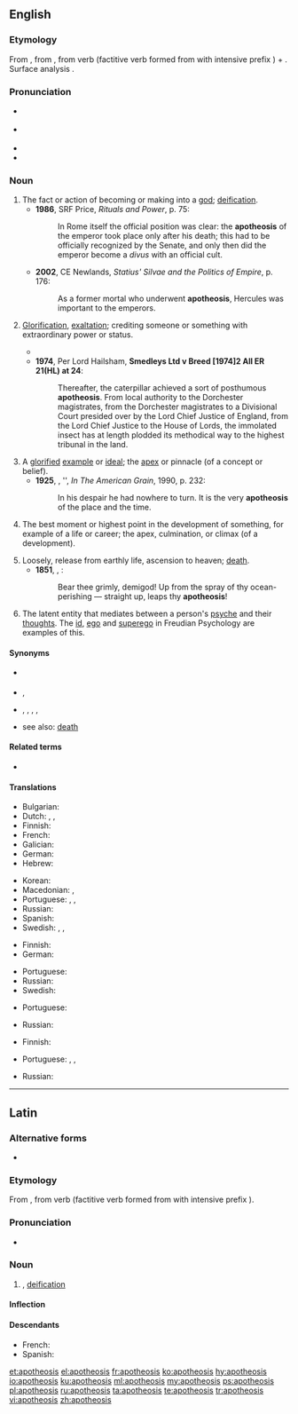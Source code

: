 ==English==
{{was wotd|2007|November|11}}

===Etymology===
From {{etyl|la|en}} {{m|la|apotheōsis}}, from {{etyl|grc|en}} {{m|grc|ἀποθέωσις}}, from verb {{m|grc|ἀποθεόω||deify}} (factitive verb formed from {{m|grc|θεός||God}} with intensive prefix {{m|grc|ἀπο-}}) + {{m|grc|-σις||forms noun of action}}. Surface analysis {{confix|apo|theo-|sis|lang=en}}.

===Pronunciation===
* {{a|UK}} {{IPA|/əˌpɒθ.iːˈəʊ.sɪs/|lang=en}}
* {{a|US}} {{IPA|/əˌpɑː.θiˈoʊ.sɪs/|lang=en}}
* {{audio|en-us-apotheosis.ogg|Audio (US)|lang=en}}
* {{rhymes|əʊsɪs|lang=en}}

===Noun===
{{en-noun|apotheoses}}

# The fact or action of becoming or making into a [[god]]; [[deification]].
#* '''1986''', SRF Price, ''Rituals and Power'', p. 75:
#*: In Rome itself the official position was clear: the '''apotheosis''' of the emperor took place only after his death; this had to be officially recognized by the Senate, and only then did the emperor become a ''divus'' with an official cult.
#* '''2002''', CE Newlands, ''Statius' Silvae and the Politics of Empire'', p. 176:
#*: As a former mortal who underwent '''apotheosis''', Hercules was important to the emperors.
# [[glorification|Glorification]], [[exaltation]]; crediting someone or something with extraordinary power or status.
#: {{ux|en|The turn of the century saw the '''apotheosis''' of digital technology.}}
#* {{quote-book|year=1898|author={{w|Winston Churchill (novelist)|Winston Churchill}}
|title={{w|The Celebrity}}|chapter=5
|passage=In the eyes of Mr. Farquhar Fenelon Cooke the '''apotheosis''' of the Celebrity was complete. The people of Asquith were not only willing to attend the house-warming, but had been worked up to the pitch of eagerness. The Celebrity as a matter of course was master of ceremonies.}}
#* '''1974''', Per Lord Hailsham, '''Smedleys Ltd v Breed [1974]2 All ER 21(HL) at 24''':
#*: Thereafter, the caterpillar achieved a sort of posthumous '''apotheosis'''. From local authority to the Dorchester magistrates, from the Dorchester magistrates to a Divisional Court presided over by the Lord Chief Justice of England, from the Lord Chief Justice to the House of Lords, the immolated insect has at length plodded its methodical way to the highest tribunal in the land.
# A [[glorify|glorified]] [[example]] or [[ideal]]; the [[apex]] or pinnacle (of a concept or belief).
#* '''1925''', {{w|William Carlos Williams}}, '{{w|Edgar Allan Poe}}', ''In The American Grain'', 1990, p. 232:
#*: In his despair he had nowhere to turn. It is the very '''apotheosis''' of the place and the time.
# The best moment or highest point in the development of something, for example of a life or career; the apex, culmination, or climax (of a development).
#: {{ux|en|The '''apotheosis''' of her career was her appointment as chairman.}}
# Loosely, release from earthly life, ascension to heaven; [[death]].
#* '''1851''', {{w|Herman Melville}}, ''{{w|Moby-Dick}}'':
#*: Bear thee grimly, demigod! Up from the spray of thy ocean-perishing — straight up, leaps thy '''apotheosis'''!
# {{label|en|psychology}} The latent entity that mediates between a person's [[psyche]] and their [[thought]]s. The [[id]], [[ego]] and [[superego]] in Freudian Psychology are examples of this.

====Synonyms====
* {{sense|making into a god}} {{l|en|deification}}
* {{sense|act of glorification}} {{l|en|exaltation}}, {{l|en|glorification}}
* {{sense|top point}} {{l|en|apex}}, {{l|en|climax}}, {{l|en|culmination}}, {{l|en|peak}}, {{l|en|pinnacle}}
* {{sense|death}} see also: [[death]]

====Related terms====
* {{l|en|apotheosize}}

====Translations====
{{trans-top|deification; becoming a god}}
* Bulgarian: {{t|bg|обожествяване}}
* Dutch: {{t+|nl|apotheose}}, {{t|nl|vergoding|f}}, {{t+|nl|verheerlijking|f}}
* Finnish: {{t|fi|apoteoosi}}
* French: {{t+|fr|apothéose|f}}
* Galician: {{t+|gl|apoteose|f}}
* German: {{t|de|Gottwerdung|f}}
* Hebrew: {{t|he|הַאֲלָהָה|f|tr=ha'alahá|sc=Hebr}}
{{trans-mid}}
* Korean: {{t|ko|신으로 모심}}
* Macedonian: {{t|mk|апотеоза|f|tr=apoteóza|sc=Cyrl}}, {{t|mk|боготворење|n|tr=bogotvórenje|sc=Cyrl}}
* Portuguese: {{t+|pt|apoteose|f}}, {{t+|pt|deificação|f}}, {{t+|pt|endeusamento|m}}
* Russian: {{t+|ru|обожествле́ние|n}}
* Spanish: {{t+|es|apoteosis|f}}
* Swedish: {{t+|sv|apoteos|c}}, {{t+|sv|förgudning|c}}, {{t|sv|förhärligande|n}}
{{trans-bottom}}

{{trans-top|glorification, exaltation}}
* Finnish: {{t|fi|apoteoosi}}
* German: {{t|de|Vergötterung|f}}
{{trans-mid}}
* Portuguese: {{t+|pt|apoteose|f}}
* Russian: {{t+|ru|прославле́ние|n}}
* Swedish: {{t|sv|förhärligande|n}}
{{trans-bottom}}

{{trans-top|glorified example or ideal}}
* Portuguese: {{t+|pt|apoteose|f}}
{{trans-mid}}
* Russian: {{t+|ru|апофео́з|m}}
{{trans-bottom}}

{{trans-top|best moment or highest point in the development of something}}
* Finnish: {{t+|fi|huippu}}
{{trans-mid}}
* Portuguese: {{t+|pt|apoteose|f}}, {{t+|pt|auge|m}}, {{t+|pt|ápice|m}}
{{trans-bottom}}

{{trans-top|release from earthly life}}
* Russian: {{t+|ru|вознесе́ние|n}}
{{trans-mid}}
{{trans-bottom}}

----

==Latin==

===Alternative forms===
* {{alter|la|apoth.||abbreviation}}

===Etymology===
From {{der|la|grc|ἀποθέωσις}}, from verb {{m|grc|ἀποθεόω||deify}} (factitive verb formed from {{m|grc|θεός||God}} with intensive prefix {{m|grc|ἀπο-}}).

===Pronunciation===
* {{a|Classical}} {{IPA|/a.po.tʰeˈoː.sis/|lang=la}}

===Noun===
{{la-noun|apotheōsis||apotheōsis|f|third}}

# {{l|en|apotheosis}}, [[deification]]

====Inflection====
{{la-decl-3rd-I|apotheōsis}}

====Descendants====
* French: {{l|fr|apothéose}}
* Spanish: {{l|es|apoteosis}}

[[et:apotheosis]]
[[el:apotheosis]]
[[fr:apotheosis]]
[[ko:apotheosis]]
[[hy:apotheosis]]
[[io:apotheosis]]
[[ku:apotheosis]]
[[ml:apotheosis]]
[[my:apotheosis]]
[[ps:apotheosis]]
[[pl:apotheosis]]
[[ru:apotheosis]]
[[ta:apotheosis]]
[[te:apotheosis]]
[[tr:apotheosis]]
[[vi:apotheosis]]
[[zh:apotheosis]]